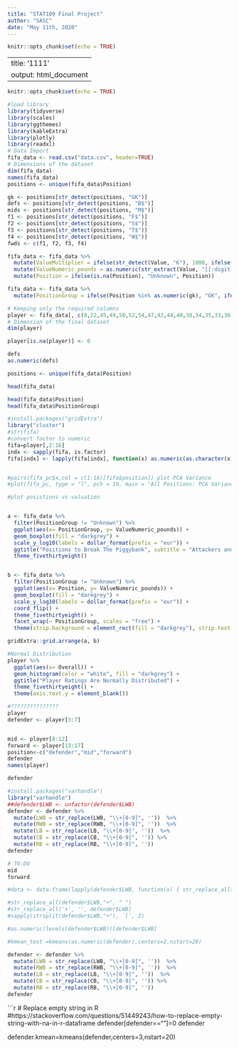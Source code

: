 ```yaml
---
title: "STAT109 Final Project"
author: "SASC"
date: "May 11th, 2020"
---
```


```r
knitr::opts_chunk$set(echo = TRUE)
```

---
title: '1111'
output: html_document
---

```r
knitr::opts_chunk$set(echo = TRUE)
```


```r
#load library
library(tidyverse)
library(scales)
library(ggthemes)
library(kableExtra)
library(plotly)
library(readxl)
# Data Import
fifa_data <- read.csv("data.csv", header=TRUE)
# Dimensions of the dataset
dim(fifa_data)
names(fifa_data)
positions <- unique(fifa_data$Position)

gk <- positions[str_detect(positions, "GK")]
defs <- positions[str_detect(positions, "B$")]
mids <- positions[str_detect(positions, "M$")]
f1 <- positions[str_detect(positions, "F$")]
f2 <- positions[str_detect(positions, "S$")]
f3 <- positions[str_detect(positions, "T$")]
f4 <- positions[str_detect(positions, "W$")]
fwds <- c(f1, f2, f3, f4)

fifa_data <- fifa_data %>%
  mutate(ValueMultiplier = ifelse(str_detect(Value, "K"), 1000, ifelse(str_detect(Value, "M"), 1000000, 1))) %>%
  mutate(ValueNumeric_pounds = as.numeric(str_extract(Value, "[[:digit:]]+\\.*[[:digit:]]*")) * ValueMultiplier) %>%
  mutate(Position = ifelse(is.na(Position), "Unknown", Position))

fifa_data <- fifa_data %>% 
  mutate(PositionGroup = ifelse(Position %in% as.numeric(gk), "GK", ifelse(Position %in% as.numeric(defs), "DEF", ifelse(Position %in% as.numeric(mids), "MID", ifelse(Position %in% fwds, "FWD", "Unknown")))))

# Keeping only the required columns
player <- fifa_data[, c(8,22,45,49,50,52,54,47,42,44,40,38,34,35,33,36,32,55:88)]
# Dimension of the final dataset
dim(player)

player[is.na(player)] <- 0


```
```r
defs
as.numeric(defs)
```
```r
positions <- unique(fifa_data$Position)
```

```r
head(fifa_data)

head(fifa_data$Position)
head(fifa_data$PositionGroup)
```

```r
#install.packages("gridExtra")
library("cluster") 
#str(fifa)
#convert factor to numeric
fifa=player[,2:16]
indx <- sapply(fifa, is.factor)
fifa[indx] <- lapply(fifa[indx], function(x) as.numeric(as.character(x)))


#pairs(fifa_pc$x,col = c(1:16)[fifa$position]) plot PCA Variance
#plot(fifa_pc, type = "l", pch = 19, main = "All Positions: PCA Variance") 

#plot posistions vs valuation


a <- fifa_data %>%
  filter(PositionGroup != "Unknown") %>%
  ggplot(aes(x= PositionGroup, y= ValueNumeric_pounds)) +
  geom_boxplot(fill = "darkgrey") +
  scale_y_log10(labels = dollar_format(prefix = "eur")) +
  ggtitle("Positions to Break The Piggybank", subtitle = "Attackers and midfielders bring the fans to games... \nPay them the money!") +
  theme_fivethirtyeight()


b <- fifa_data %>%
  filter(PositionGroup != "Unknown") %>%
  ggplot(aes(x= Position, y= ValueNumeric_pounds)) +
  geom_boxplot(fill = "darkgrey") +
  scale_y_log10(labels = dollar_format(prefix = "eur")) +
  coord_flip() +
  theme_fivethirtyeight() +
  facet_wrap(~ PositionGroup, scales = "free") +
  theme(strip.background = element_rect(fill = "darkgrey"), strip.text = element_text(colour = "white", face = "bold"))

gridExtra::grid.arrange(a, b)

#Normal Distribution 
player %>%
  ggplot(aes(x= Overall)) +
  geom_histogram(color = "white", fill = "darkgrey") +
  ggtitle("Player Ratings Are Normally Distributed") +
  theme_fivethirtyeight() +
  theme(axis.text.y = element_blank())

```


```r
#???????????????
player
defender <- player[3:7]


mid <- player[8:12]
forward <- player[13:17]
position<-c("defender","mid","forward")
defender
names(player)

defender
```
```r
#install.packages("varhandle")
library("varhandle")
##defender$LWB <- unfactor(defender$LWB)
defender <- defender %>% 
  mutate(LWB = str_replace(LWB, "\\+[0-9]", ''))  %>% 
  mutate(RWB = str_replace(RWB, "\\+[0-9]", ''))  %>% 
  mutate(LB = str_replace(LB, "\\+[0-9]", ''))  %>% 
  mutate(CB = str_replace(CB, "\\+[0-9]", '')) %>% 
  mutate(RB = str_replace(RB, "\\+[0-9]", ''))
defender

# TO-DO
mid
forward

#data <- data.frame(lapply(defender$LWB, function(x) { str_replace_all(x, "+", "") }))

#str_replace_all(defender$LWB,"+", " ")
#str_replace_all('+', '', defender$LWB)
#sapply(strsplit(defender$LWB,"+"), `[`, 2)

#as.numeric(levels(defender$LWB))[defender$LWB]

#kmean_test =kmeans(as.numeric(defender),centers=2,nstart=20)
```
```r
defender <- defender %>% 
  mutate(LWB = str_replace(LWB, "\\+[0-9]", ''))  %>% 
  mutate(RWB = str_replace(RWB, "\\+[0-9]", ''))  %>% 
  mutate(LB = str_replace(LB, "\\+[0-9]", ''))  %>% 
  mutate(CB = str_replace(CB, "\\+[0-9]", '')) %>% 
  mutate(RB = str_replace(RB, "\\+[0-9]", ''))
defender
```


```r
# Replace empty string in R
#https://stackoverflow.com/questions/51449243/how-to-replace-empty-string-with-na-in-r-dataframe
defender[defender==""]=0
defender

defender.kmean=kmeans(defender,centers=3,nstart=20)
